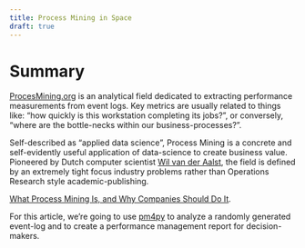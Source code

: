 ```yaml
---
title: Process Mining in Space
draft: true
---
```


# Summary
[ProcesMining.org](http://www.processmining.org/story/production.html) is an analytical field dedicated to extracting performance measurements from event logs. Key metrics are usually related to things like: "how quickly is this workstation completing its jobs?", or conversely, "where are the bottle-necks within our business-processes?".

Self-described as "applied data science", Process Mining is a concrete and self-evidently useful application of data-science to create business value. Pioneered by Dutch computer scientist [Wil van der Aalst](http://www.padsweb.rwth-aachen.de/wvdaalst/), the field is defined by an extremely tight focus industry problems rather than Operations Research style academic-publishing.

[What Process Mining Is, and Why Companies Should Do It](https://hbr.org/2019/04/what-process-mining-is-and-why-companies-should-do-it).

For this article, we're going to use [pm4py](https://pm4py.fit.fraunhofer.de) to analyze a randomly generated event-log and to create a performance management report for decision-makers.